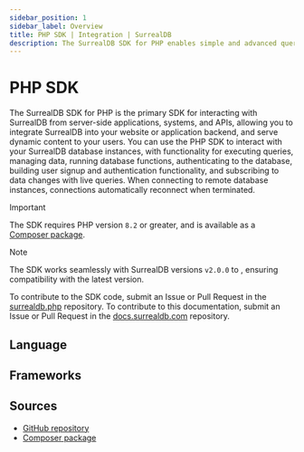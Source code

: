 ---
sidebar_position: 1
sidebar_label: Overview
title: PHP SDK | Integration | SurrealDB
description: The SurrealDB SDK for PHP enables simple and advanced querying of a remote database.
---




# PHP SDK

The SurrealDB SDK for PHP is the primary SDK for interacting with SurrealDB from server-side applications, systems, and APIs, allowing you to integrate SurrealDB into your website or application backend, and serve dynamic content to your users. You can use the PHP SDK to interact with your SurrealDB database instances, with functionality for executing queries, managing data, running database functions, authenticating to the database, building user signup and authentication functionality, and subscribing to data changes with live queries. When connecting to remote database instances, connections automatically reconnect when terminated.

> [!IMPORTANT]
> The SDK requires PHP version `8.2` or greater, and is available as a [Composer package](https://packagist.org/packages/surrealdb/surrealdb.php).

> [!NOTE]
> The SDK works seamlessly with SurrealDB versions `v2.0.0` to <Version />, ensuring compatibility with the latest version.

To contribute to the SDK code, submit an Issue or Pull Request in the [surrealdb.php](https://github.com/surrealdb/surrealdb.php) repository. To contribute to this documentation, submit an Issue or Pull Request in the [docs.surrealdb.com](https://github.com/surrealdb/docs.surrealdb.com) repository.

## Language

<Boxes>
    <IconBox
        title="PHP"
        status="available"
        href="/docs/sdk/php"
        icon={{
            light: LightPhp,
            dark: DarkPhp,
        }}
    />
</Boxes>

## Frameworks

<Boxes>
    <IconBox
        title="Laravel"
        status="coming soon"
        icon={{
            light: LightLaravel,
            dark: DarkLaravel,
        }}
    />
    <IconBox
        title="Symfony"
        status="coming soon"
        icon={{
            light: LightSymfony,
            dark: DarkSymfony,
        }}
    />
</Boxes>

## Sources

- [GitHub repository](https://github.com/surrealdb/surrealdb.php)
- [Composer package](https://packagist.org/packages/surrealdb/surrealdb.php)
